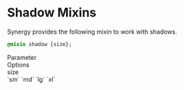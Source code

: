 
<Meta title="Synergy Design System/Developer Docs/Mixins/Shadow"/>

# Shadow Mixins

Synergy provides the following mixin to work with shadows.

```css
@mixin shadow {size};
```

<div className="table margin-top">
    <div>
        <div>Parameter</div>
        <div>Options</div>
    </div>
    <div>
        <div>size</div>
        <div>`sm` `md` `lg` `xl`</div>
    </div>
</div>